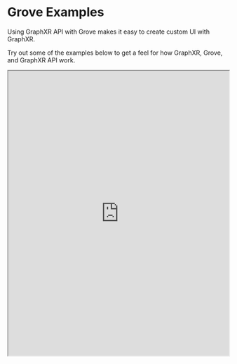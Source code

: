# Grove Examples

Using GraphXR API with Grove makes it easy to create custom UI with GraphXR.

Try out some of the examples below to get a feel for how GraphXR, Grove, and GraphXR API work.

<iframe
  width="100%"
  height="650"
  src="https://graphxrdev.kineviz.com/share/643230e9b5ebb7c43e170f4e/GraphXR%20API/64338744c3116ca0d22c50ef/empty?groveUserId=600f2ed8885889005b2d91fd&groveProjectId=643230e9b5ebb7c43e170f4e&groveFileKey=Examples&groveFullscreen=true&groveReadonly=true&groveBlockMode=show"
/>